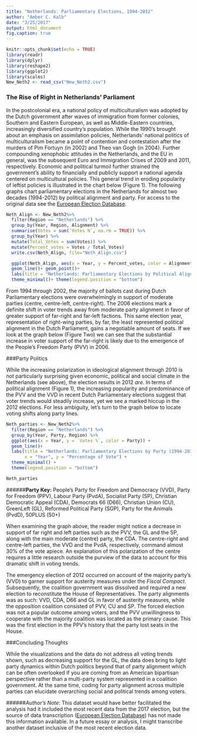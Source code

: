 ```yaml
---
title: "Netherlands: Parliamentary Elections, 1994-2012"
author: "Amber C. Kalb"
date: "3/25/2017"
output: html_document
fig.caption: true
---
```


```r
knitr::opts_chunk$set(echo = TRUE)
library(readr)
library(dplyr)
library(reshape2)
library(ggplot2) 
library(scales)
New_Neth2 <- read_csv("New_Neth2.csv")
```

### The Rise of Right in Netherlands' Parliament

In the postcolonial era, a national policy of multiculturalism was adopted by the Dutch government after waves of immigration from former colonies, Southern and Eastern European, as well as Middle-Eastern countries, increasingly diversified country's population. While the 1990's brought about an emphasis on assimilation policies, Netherlands' national politics of multiculturalism became a point of contention and contestation after the murders of Pim Fortuyn (in 2002) and Theo van Gogh (in 2004). Further compounding xenophobic attitudes in the Netherlands, and the EU in general, was the subsequent Euro and Immigration Crises of 2009 and 2011, respectively. Economic and political turmoil further strained the government's ability to financially and publicly support a national agenda centered on multicultural policies. This general trend in eroding popularity of leftist policies is illustrated in the chart below (Figure 1). The following graphs chart parliamentary elections in the Netherlands for almost two decades (1994-2012) by political alignment and party. For access to the original data see the [European Election Database](http://eed.nsd.uib.no/webview/index.jsp?study=http%3A%2F%2F129.177.90.166%3A80%2Fobj%2FfStudy%2Fnedpa2012&mode=cube&v=2&cube=http%3A%2F%2F129.177.90.166%3A80%2Fobj%2FfCube%2Fnedpa2012_C1&top=yes).


```r

Neth_Align <- New_Neth2%>%
  filter(Region == "Netherlands") %>%
  group_by(Year, Region, Alignment) %>% 
  summarise(Votes = sum(`Votes N`, na.rm = TRUE)) %>% 
  group_by(Year) %>% 
  mutate(Total_Votes = sum(Votes)) %>% 
  mutate(Percent_votes = Votes / Total_Votes)
  write.csv(Neth_Align, file="Neth_Align.csv")

  ggplot(Neth_Align, aes(x = Year, y = Percent_votes, color = Alignment)) +
  geom_line()+ geom_point()+
  labs(title = "Netherlands: Parliamentary Elections by Political Alignment (1994-2012)", subtitle = "Figure One", x = "Year", y = "Percentage of Vote") + scale_y_continuous(labels=percent) +
  theme_minimal()+ theme(legend.position = "bottom") 
```

From 1994 through 2002, the majority of ballots cast during Dutch Parliamentary elections were overwhelmingly in support of moderate parties (centre, centre-left, centre-right). The 2006 elections mark a definite shift in voter trends away from moderate party alignment in favor of greater support of far-right and far-left factions. This same election year, representation of right-wing parties, by far, the least represented political alignment in the Dutch Parliament, gains a negotiable amount of seats. If we look at the graph below (Figure Two) we can see that the substantial increase in voter support of the far-right is likely due to the emergence of the People's Freedom Party (PVV) in 2006. 

###Party Politics 

While the increasing polarization in ideological alignment through 2010 is not particularly surprising given economic, political and social climate in the Netherlands (see above), the election results in 2012 *are*. In terms of political alignment (Figure 1), the increasing popularity and predominance of the PVV and the VVD in recent Dutch Parliamentary elections suggest that voter trends would steadily increase, yet we see a marked hiccup in the 2012 elections. For less ambiguity, let's turn to the graph below to locate voting shifts along party lines.   

```r
Neth_parties <- New_Neth2%>%
  filter(Region == "Netherlands") %>%
  group_by(Year, Party, Region) %>%
  ggplot(aes(x = Year, y = `Votes %`, color = Party)) +
  geom_line()+
  labs(title = "Netherlands: Parliamentary Elections by Party (1994-2012)", subtitle = "Figure Two",
       x = "Year", y = "Percentage of Vote") + 
  theme_minimal() +
  theme(legend.position = "bottom")

Neth_parties
```

######**Party Key:** People's Party for Freedom and Democracy (VVD), Party for Freedom (PPV), Labour Party (PvdA), Socialist Party (SP), Christian Democratic Appeal (CDA), Democrats 66 (D66), Christian Union (CU), GreenLeft (GL), Reformed Political Party (SGP), Party for the Animals (PvdD), 50PLUS (50+)

When examining the graph above, the reader might notice a decrease in support of far right and left parties such as the PVV, the GL and the SP, along with the main moderate (centre) party, the CDA. The centre-right and centre-left parties, the VVD and the PvdA, respectively, command almost 30% of the vote apiece. An explanation of this polarization of the centre requires a little research outside the purview of the data to account for this dramatic shift in voting trends. 

The emergency election of 2012 occurred on account of the majority party's (VVD) to garner support for austerity measures under the _Fiscal Compact_. Subsequently, the coalition government was dissolved and required a new election to reconstitute the House of Representatives. The party alignments was as such: VVD, CDA, D66 and GL in favor of austerity measures, while the opposition coalition consisted of PVV, CU and SP. The forced election was not a popular outcome among voters, and the PVV unwillingness to cooperate with the majority coalition was located as the primary cause. This was the first election in the PPV's history that the party lost seats in the House.  

###Concluding Thoughts

While the visualizations and the data do not address all voting trends shown, such as decreasing support for the GL, the data does bring to light party dynamics within Dutch politics beyond that of party alignment which can be often overlooked if you are coming from an American bipartisan perspective rather than a multi-party system represented in a coalition government. At the same time, coding for party alignment across multiple parties can elucidate overarching social and political trends among voters.

######_Author's Note_: This dataset would have better facilitated the analysis had it included the most recent data from the 2017 election, but the source of data transcription ([European Election Database](http://eed.nsd.uib.no/webview/index.jsp?study=http%3A%2F%2F129.177.90.166%3A80%2Fobj%2FfStudy%2Fnedpa2012&mode=cube&v=2&cube=http%3A%2F%2F129.177.90.166%3A80%2Fobj%2FfCube%2Fnedpa2012_C1&top=yes)) has not made this information available. In a future essay or analysis, I might transcribe another dataset inclusive of the most recent election data. 
